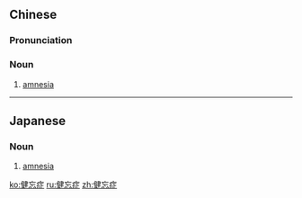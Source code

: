 ==Chinese==
{{zh-forms|type=21}}

===Pronunciation===
{{zh-pron
|m=jiànwàngzhèng
|c=gin6 mong4 zing3
|cat=n
}}

===Noun===
{{zh-noun}}

# [[amnesia]]

----

==Japanese==
{{ja-kanjitab|けん|ぼう|しょう|yomi=on}}

===Noun===
{{ja-noun|けんぼうしょう}}

# [[amnesia]]

[[ko:健忘症]]
[[ru:健忘症]]
[[zh:健忘症]]